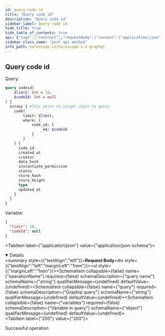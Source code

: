 ```yaml
---
id: query-code-id
title: "Query code id"
description: "Query code id"
sidebar_label: Query code id
hide_title: true
hide_table_of_contents: true
api: {"tags":["contract"],"requestBody":{"content":{"application/json":{"schema":{"type":"object","properties":{"operationName":{"type":"string","example":"codeid","description":"query name"},"query":{"type":"string","example":"query codeid($limit: Int = 10, $codeId: Int = null) { euphoria { code(limit: $limit, where: {code_id: {_eq: $codeId}}) { code_id created_at creator data_hash instantiate_permission status store_hash store_height type updated_at } } }","description":"Graphql query"},"variables":{"type":"object","description":"Variable in query","example":{"limit":10,"codeId":null}}}},"examples":{"xstaxy":{"summary":"Query on Xstaxy chain","value":{"operationName":"codeid","query":"query codeid($limit: Int = 10, $codeId: Int = null) { xstaxy { code(limit: $limit, where: {code_id: {_eq: $codeId}}) { code_id created_at creator data_hash instantiate_permission status store_hash store_height type updated_at } } }","variables":{"limit":10,"codeId":null}}},"auratestnet":{"summary":"Query on Aura Testnet chain","value":{"operationName":"codeid","query":"query codeid($limit: Int = 10, $codeId: Int = null) { auratestnet { code(limit: $limit, where: {code_id: {_eq: $codeId}}) { code_id created_at creator data_hash instantiate_permission status store_hash store_height type updated_at } } }","variables":{"limit":10,"codeId":null}}},"serenity":{"summary":"Query on Serenity chain","value":{"operationName":"codeid","query":"query codeid($limit: Int = 10, $codeId: Int = null) { serenity { code(limit: $limit, where: {code_id: {_eq: $codeId}}) { code_id created_at creator data_hash instantiate_permission status store_hash store_height type updated_at } } }","variables":{"limit":10,"codeId":null}}},"euphoria":{"summary":"Query on Euphoria chain","value":{"operationName":"codeid","query":"query codeid($limit: Int = 10, $codeId: Int = null) { euphoria { code(limit: $limit, where: {code_id: {_eq: $codeId}}) { code_id created_at creator data_hash instantiate_permission status store_hash store_height type updated_at } } }","variables":{"limit":10,"codeId":null}}},"nois":{"summary":"Query on Nois chain","value":{"operationName":"codeid","query":"query codeid($limit: Int = 10, $codeId: Int = null) { nois { code(limit: $limit, where: {code_id: {_eq: $codeId}}) { code_id created_at creator data_hash instantiate_permission status store_hash store_height type updated_at } } }","variables":{"limit":10,"codeId":null}}},"sei":{"summary":"Query on Sei chain","value":{"operationName":"codeid","query":"query codeid($limit: Int = 10, $codeId: Int = null) { sei { code(limit: $limit, where: {code_id: {_eq: $codeId}}) { code_id created_at creator data_hash instantiate_permission status store_hash store_height type updated_at } } }","variables":{"limit":10,"codeId":null}}}}}}},"responses":{"200":{"description":"Successful operation"}},"description":"Query code idd","method":"post","path":"/api/v2/graphql","servers":[{"url":"https://indexer-v2.dev.aurascan.io","description":"Server for testnet network. Support chains of auratestnet, serenity, euphoria, xstaxy, nois and sei"},{"url":"https://horoscope.aura.network","description":"Server for main network. Only support chain of xstaxy"},{"url":"https://indexer-v2.staging.aurascan.io","description":"Server for testnet network. Support chains of euphoria and xstaxy"}],"jsonRequestBodyExample":{"operationName":"codeid","query":"query codeid($limit: Int = 10, $codeId: Int = null) { euphoria { code(limit: $limit, where: {code_id: {_eq: $codeId}}) { code_id created_at creator data_hash instantiate_permission status store_hash store_height type updated_at } } }","variables":{"limit":10,"codeId":null}},"info":{"title":"Horoscope v2 graphql","version":"1.0.0"},"postman":{"name":"Query code idd","description":{"type":"text/plain"},"url":{"path":["api","v2","graphql"],"host":["{{baseUrl}}"],"query":[],"variable":[]},"header":[{"key":"Content-Type","value":"application/json"}],"method":"POST","body":{"mode":"raw","raw":"\"\"","options":{"raw":{"language":"json"}}}}}
sidebar_class_name: "post api-method"
info_path: horoscope-v2/horoscope-v-2-graphql
---
```



## Query code id

Query:
```graphql
query codeid(
    $limit: Int = 10,
    $codeId: Int = null
) {
  xstaxy { #This point to target chain to query
    code(
        limit: $limit,
        where: {
            code_id: {
                _eq: $codeId
            }
        }
    ) {
      code_id
      created_at
      creator
      data_hash
      instantiate_permission
      status
      store_hash
      store_height
      type
      updated_at
    }
  }
}
```
Variable:
```json
{
  "limit": 10,
  "codeId": null
}
```
<MimeTabs><TabItem label={"application/json"} value={"application/json-schema"}><details style={{}} data-collapsed={false} open={true}><summary style={{"textAlign":"left"}}><strong>Request Body</strong></summary><div style={{"textAlign":"left","marginLeft":"1rem"}}></div><ul style={{"marginLeft":"1rem"}}><SchemaItem collapsible={false} name={"operationName"} required={false} schemaDescription={"query name"} schemaName={"string"} qualifierMessage={undefined} defaultValue={undefined}></SchemaItem><SchemaItem collapsible={false} name={"query"} required={false} schemaDescription={"Graphql query"} schemaName={"string"} qualifierMessage={undefined} defaultValue={undefined}></SchemaItem><SchemaItem collapsible={false} name={"variables"} required={false} schemaDescription={"Variable in query"} schemaName={"object"} qualifierMessage={undefined} defaultValue={undefined}></SchemaItem></ul></details></TabItem></MimeTabs><div><ApiTabs><TabItem label={"200"} value={"200"}><div>

Successful operation

</div><div></div></TabItem></ApiTabs></div>
      
